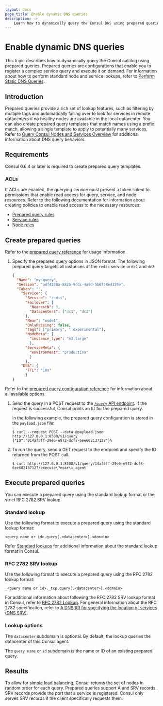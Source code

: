 ```yaml
---
layout: docs
page_title: Enable dynamic DNS queries
description: ->
    Learn how to dynamically query the Consul DNS using prepared queries, which enable robust service and node lookups.
---
```


# Enable dynamic DNS queries

This topic describes how to dynamically query the Consul catalog using prepared queries. Prepared queries are configurations that enable you to register a complex service query and execute it on demand. For information about how to perform standard node and service lookups, refer to [Perform Static DNS Queries](/consul/docs/services/discovery/dns-static-lookups).

## Introduction

Prepared queries provide a rich set of lookup features, such as filtering by multiple tags and automatically failing over to look for services in remote datacenters if no healthy nodes are available in the local datacenter. You can also create prepared query templates that match names using a prefix match, allowing a single template to apply to potentially many services. Refer to [Query Consul Nodes and Services Overview](/consul/docs/services/discovery/dns-overview) for additional information about DNS query behaviors.

## Requirements

Consul 0.6.4 or later is required to create prepared query templates.

### ACLs

If ACLs are enabled, the querying service must present a token linked to permissions that enable read access for query, service, and node resources. Refer to the following documentation for information about creating policies to enable read access to the necessary resources:

- [Prepared query rules](/consul/docs/security/acl/acl-rules#prepared-query-rules)
- [Service rules](/consul/docs/security/acl/acl-rules#service-rules)
- [Node rules](/consul/docs/security/acl/acl-rules#node-rules) 

## Create prepared queries

Refer to the [prepared query reference](/consul/api-docs/query#create-prepared-query) for usage information.

1. Specify the prepared query options in JSON format. The following prepared query targets all instances of the `redis` service in `dc1` and `dc2`:

    <CodeBlockConfig filename="payload.json">

    ```json
    {
      "Name": "my-query",
      "Session": "adf4238a-882b-9ddc-4a9d-5b6758e4159e",
      "Token": "",
        "Service": {
          "Service": "redis",
          "Failover": {
            "NearestN": 3,
            "Datacenters": ["dc1", "dc2"]
          },
          "Near": "node1",
          "OnlyPassing": false,
          "Tags": ["primary", "!experimental"],
          "NodeMeta": { 
            "instance_type": "m3.large" 
            },
          "ServiceMeta": { 
            "environment": "production" 
            }
          },
        "DNS": {
          "TTL": "10s"
          }
    }
    ```

    </CodeBlockConfig>

 Refer to the [prepared query configuration reference](/consul/api-docs/query#create-prepared-query) for information about all available options.

1. Send the query in a POST request to the [`/query` API endpoint](/consul/api-docs/query). If the request is successful, Consul prints an ID for the prepared query. 

    In the following example, the prepared query configuration is stored in the `payload.json` file:

    ```shell-session
    $ curl --request POST --data @payload.json http://127.0.0.1:8500/v1/query
    {"ID":"014af5ff-29e6-e972-dcf8-6ee602137127"}%
    ```

1. To run the query, send a GET request to the endpoint and specify the ID returned from the POST call.

    ```shell-session
    $ curl http://127.0.0.1:8500/v1/query/14af5ff-29e6-e972-dcf8-6ee602137127/execute\?near\=_agent
    ```
 
## Execute prepared queries

You can execute a prepared query using the standard lookup format or the strict RFC 2782 SRV lookup.

### Standard lookup

Use the following format to execute a prepared query using the standard lookup format:
 
```
<query name or id>.query[.<datacenter>].<domain>
```

Refer [Standard lookups](/consul/docs/services/discovery/dns-static-lookups#standard-lookups) for additional information about the standard lookup format in Consul.

### RFC 2782 SRV lookup

Use the following format to execute a prepared query using the RFC 2782 lookup format:

```
_<query name or id>._tcp.query[.<datacenter>].<domain>
```

For additional information about following the RFC 2782 SRV lookup format in Consul, refer to [RFC 2782 Lookup](/consul/docs/services/discovery/dns-static-lookups#rfc-2782-lookup). For general information about the RFC 2782 specification, refer to [A DNS RR for specifying the location of services \(DNS SRV\)](https://tools.ietf.org/html/rfc2782).

### Lookup options

The `datacenter` subdomain is optional. By default, the lookup queries the datacenter of this Consul agent.

The `query name` or `id` subdomain is the name or ID of an existing prepared query. 

## Results

To allow for simple load balancing, Consul returns the set of nodes in random order for each query. Prepared queries support A and SRV records. SRV records provide the port that a service is registered. Consul only serves SRV records if the client specifically requests them.

